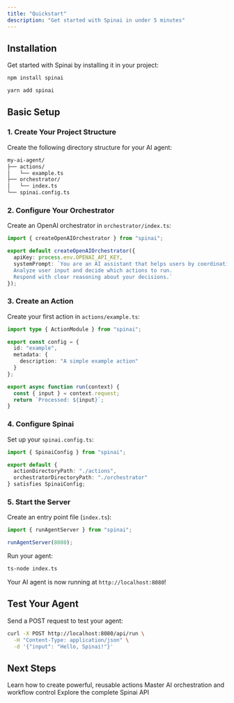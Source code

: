 ```yaml
---
title: "Quickstart"
description: "Get started with Spinai in under 5 minutes"
---
```


## Installation

Get started with Spinai by installing it in your project:

<CodeGroup>

```bash npm
npm install spinai
```

```bash yarn
yarn add spinai
```

</CodeGroup>

## Basic Setup

### 1. Create Your Project Structure

Create the following directory structure for your AI agent:

```bash
my-ai-agent/
├── actions/
│   └── example.ts
├── orchestrator/
│   └── index.ts
└── spinai.config.ts
```

### 2. Configure Your Orchestrator

Create an OpenAI orchestrator in `orchestrator/index.ts`:

```typescript:orchestrator/index.ts
import { createOpenAIOrchestrator } from "spinai";

export default createOpenAIOrchestrator({
  apiKey: process.env.OPENAI_API_KEY,
  systemPrompt: `You are an AI assistant that helps users by coordinating actions.
  Analyze user input and decide which actions to run.
  Respond with clear reasoning about your decisions.`
});
```

### 3. Create an Action

Create your first action in `actions/example.ts`:

```typescript:actions/example.ts
import type { ActionModule } from "spinai";

export const config = {
  id: "example",
  metadata: {
    description: "A simple example action"
  }
};

export async function run(context) {
  const { input } = context.request;
  return `Processed: ${input}`;
}
```

### 4. Configure Spinai

Set up your `spinai.config.ts`:

```typescript:spinai.config.ts
import { SpinaiConfig } from "spinai";

export default {
  actionDirectoryPath: "./actions",
  orchestratorDirectoryPath: "./orchestrator"
} satisfies SpinaiConfig;
```

### 5. Start the Server

Create an entry point file (`index.ts`):

```typescript:index.ts
import { runAgentServer } from "spinai";

runAgentServer(8080);
```

Run your agent:

```bash
ts-node index.ts
```

Your AI agent is now running at `http://localhost:8080`!

## Test Your Agent

Send a POST request to test your agent:

```bash
curl -X POST http://localhost:8080/api/run \
  -H "Content-Type: application/json" \
  -d '{"input": "Hello, Spinai!"}'
```

## Next Steps

<CardGroup>
  <Card title="Actions Guide" icon="puzzle-piece" href="/actions">
    Learn how to create powerful, reusable actions
  </Card>
  <Card title="Orchestration" icon="diagram-project" href="/orchestration">
    Master AI orchestration and workflow control
  </Card>
  <Card title="API Reference" icon="code" href="/api-reference">
    Explore the complete Spinai API
  </Card>
</CardGroup>
